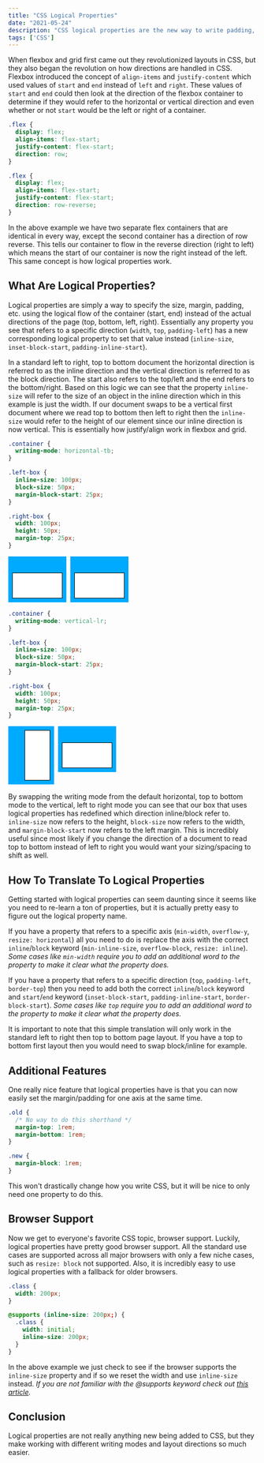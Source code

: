 ```yaml
---
title: "CSS Logical Properties"
date: "2021-05-24"
description: "CSS logical properties are the new way to write padding, margin, border, and so much more. They will change CSS forever."
tags: ['CSS']
---
```




When flexbox and grid first came out they revolutionized layouts in CSS, but they also began the revolution on how directions are handled in CSS. Flexbox introduced the concept of `align-items` and `justify-content` which used values of `start` and `end` instead of `left` and `right`. These values of `start` and `end` could then look at the direction of the flexbox container to determine if they would refer to the horizontal or vertical direction and even whether or not `start` would be the left or right of a container.

```css
.flex {
  display: flex;
  align-items: flex-start;
  justify-content: flex-start;
  direction: row;
}
```
<Flexbox />

```css {5}
.flex {
  display: flex;
  align-items: flex-start;
  justify-content: flex-start;
  direction: row-reverse;
}
```
<Flexbox direction="row-reverse" />

In the above example we have two separate flex containers that are identical in every way, except the second container has a direction of row reverse. This tells our container to flow in the reverse direction (right to left) which means the start of our container is now the right instead of the left. This same concept is how logical properties work.

## What Are Logical Properties?

Logical properties are simply a way to specify the size, margin, padding, etc. using the logical flow of the container (start, end) instead of the actual directions of the page (top, bottom, left, right). Essentially any property you see that refers to a specific direction (`width`, `top`, `padding-left`) has a new corresponding logical property to set that value instead (`inline-size`, `inset-block-start`, `padding-inline-start`).

In a standard left to right, top to bottom document the horizontal direction is referred to as the inline direction and the vertical direction is referred to as the block direction. The start also refers to the top/left and the end refers to the bottom/right. Based on this logic we can see that the property `inline-size` will refer to the size of an object in the inline direction which in this example is just the width. If our document swaps to be a vertical first document where we read top to bottom then left to right then the `inline-size` would refer to the height of our element since our inline direction is now vertical. This is essentially how justify/align work in flexbox and grid.

```css
.container {
  writing-mode: horizontal-tb;
}

.left-box {
  inline-size: 100px;
  block-size: 50px;
  margin-block-start: 25px;
}

.right-box {
  width: 100px;
  height: 50px;
  margin-top: 25px;
}
```
<div style="display: flex; margin-bottom: 1rem; width: min-content; align-items: start">
  <div style="writing-mode: horizontal-tb; background-color: #00AAFF; padding: .5rem;">
    <div style="inline-size: 100px; block-size: 50px; background-color: white; border: 1px solid black; margin-block-start: 25px;"></div>
  </div>
  <div style="writing-mode: horizontal-tb; background-color: #00AAFF; padding: .5rem; margin-left: .5rem;">
    <div style="width: 100px; height: 50px; background-color: white; border: 1px solid black; margin-top: 25px;"></div>
  </div>
</div>

```css {2}
.container {
  writing-mode: vertical-lr;
}

.left-box {
  inline-size: 100px;
  block-size: 50px;
  margin-block-start: 25px;
}

.right-box {
  width: 100px;
  height: 50px;
  margin-top: 25px;
}
```
<div style="display: flex; margin-bottom: 1rem; width: min-content; align-items: start">
  <div style="writing-mode: vertical-lr; background-color: #00AAFF; padding: .5rem;">
    <div style="inline-size: 100px; block-size: 50px; background-color: white; border: 1px solid black; margin-block-start: 25px;"></div>
  </div>
  <div style="writing-mode: vertical-lr; background-color: #00AAFF; padding: .5rem; margin-left: .5rem;">
    <div style="width: 100px; height: 50px; background-color: white; border: 1px solid black; margin-top: 25px;"></div>
  </div>
</div>

By swapping the writing mode from the default horizontal, top to bottom mode to the vertical, left to right mode you can see that our box that uses logical properties has redefined which direction inline/block refer to. `inline-size` now refers to the height, `block-size` now refers to the width, and `margin-block-start` now refers to the left margin. This is incredibly useful since most likely if you change the direction of a document to read top to bottom instead of left to right you would want your sizing/spacing to shift as well.

## How To Translate To Logical Properties

Getting started with logical properties can seem daunting since it seems like you need to re-learn a ton of properties, but it is actually pretty easy to figure out the logical property name.

If you have a property that refers to a specific axis (`min-width`, `overflow-y`, `resize: horizontal`) all you need to do is replace the axis with the correct `inline`/`block` keyword (`min-inline-size`, `overflow-block`, `resize: inline`). *Some cases like `min-width` require you to add an additional word to the property to make it clear what the property does.*

If you have a property that refers to a specific direction (`top`, `padding-left`, `border-top`) then you need to add both the correct `inline`/`block` keyword and `start`/`end` keyword (`inset-block-start`, `padding-inline-start`, `border-block-start`). *Some cases like `top` require you to add an additional word to the property to make it clear what the property does.*

It is important to note that this simple translation will only work in the standard left to right then top to bottom page layout. If you have a top to bottom first layout then you would need to swap block/inline for example.

## Additional Features

One really nice feature that logical properties have is that you can now easily set the margin/padding for one axis at the same time.
```css
.old {
  /* No way to do this shorthand */
  margin-top: 1rem;
  margin-bottom: 1rem;
}

.new {
  margin-block: 1rem;
}
```
This won't drastically change how you write CSS, but it will be nice to only need one property to do this.

## Browser Support

Now we get to everyone's favorite CSS topic, browser support. Luckily, logical properties have pretty good browser support. All the standard use cases are supported across all major browsers with only a few niche cases, such as `resize: block` not supported. Also, it is incredibly easy to use logical properties with a fallback for older browsers.
```css
.class {
  width: 200px;
}

@supports (inline-size: 200px;) {
  .class {
    width: initial;
    inline-size: 200px;
  }
}
```
In the above example we just check to see if the browser supports the `inline-size` property and if so we reset the width and use `inline-size` instead. *If you are not familiar with the @supports keyword check out [this article](/2019-12/css-supports-property).*

## Conclusion

Logical properties are not really anything new being added to CSS, but they make working with different writing modes and layout directions so much easier.